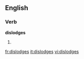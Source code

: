 ==English==

===Verb===
'''dislodges'''

# {{third-person singular of|[[dislodge]]}}

[[fr:dislodges]]
[[it:dislodges]]
[[vi:dislodges]]